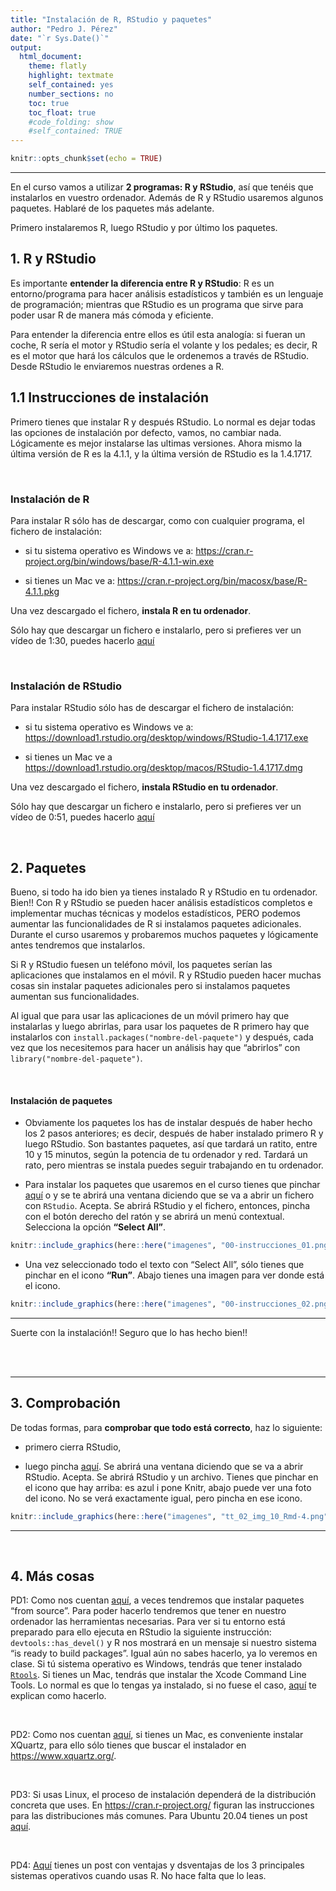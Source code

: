 ```yaml
---
title: "Instalación de R, RStudio y paquetes"
author: "Pedro J. Pérez"
date: "`r Sys.Date()`"  
output:
  html_document:
    theme: flatly
    highlight: textmate 
    self_contained: yes
    number_sections: no
    toc: true
    toc_float: true
    #code_folding: show
    #self_contained: TRUE
---
```



```r
knitr::opts_chunk$set(echo = TRUE)
```

--------------------------------------------


En el curso vamos a utilizar **2 programas: R y RStudio**, así que tenéis que instalarlos en vuestro ordenador. Además de R y RStudio usaremos algunos paquetes. Hablaré de los paquetes más adelante.

Primero instalaremos R, luego RStudio y por último los paquetes.


## 1. R y RStudio

Es importante **entender la diferencia entre R y RStudio**: R es un entorno/programa para hacer análisis estadísticos y también es un lenguaje de programación; mientras que RStudio es un programa que sirve para poder usar R de manera más cómoda y eficiente.

Para entender la diferencia entre ellos es útil esta analogía: si fueran un coche, R sería el motor y RStudio sería el volante y los pedales; es decir, R es el motor que hará los cálculos que le ordenemos a través de RStudio. Desde RStudio le enviaremos nuestras ordenes a R.


## 1.1 Instrucciones de instalación

Primero tienes que instalar R y después RStudio. Lo normal es dejar todas las opciones de instalación por defecto, vamos, no cambiar nada. Lógicamente es mejor instalarse las ultimas versiones. Ahora mismo la última versión de R es la 4.1.1, y la última versión de RStudio es la 1.4.1717.


<br>

### **Instalación de R**

Para instalar R sólo has de descargar, como con cualquier programa, el fichero de instalación: 

  - si tu sistema operativo es Windows ve a:  <https://cran.r-project.org/bin/windows/base/R-4.1.1-win.exe>
   
  - si tienes un Mac ve a:   <https://cran.r-project.org/bin/macosx/base/R-4.1.1.pkg>

Una vez descargado el fichero, **instala R en tu ordenador**.  
  
    
Sólo hay que descargar un fichero e instalarlo, pero si prefieres ver un vídeo de 1:30, puedes hacerlo [aquí](https://jjallaire.shinyapps.io/learnr-tutorial-00-setup/#section-install-r)

<br>

### **Instalación de RStudio**

Para instalar RStudio sólo has de descargar el fichero de instalación:

  - si tu sistema operativo es Windows ve a: <https://download1.rstudio.org/desktop/windows/RStudio-1.4.1717.exe>
   
  - si tienes un Mac ve a   <https://download1.rstudio.org/desktop/macos/RStudio-1.4.1717.dmg>

Una vez descargado el fichero, **instala RStudio en tu ordenador**.  
  

  Sólo hay que descargar un fichero e instalarlo, pero si prefieres ver un vídeo de 0:51, puedes hacerlo [aquí](https://jjallaire.shinyapps.io/learnr-tutorial-00-setup/#section-install-rstudio)


<br>

## 2. Paquetes

Bueno, si todo ha ido bien ya tienes instalado R y RStudio en tu ordenador. Bien!!
Con R y RStudio se pueden hacer análisis estadísticos completos e implementar muchas técnicas y modelos estadísticos, PERO podemos aumentar las funcionalidades de R si instalamos paquetes adicionales. Durante el curso usaremos y probaremos muchos paquetes y lógicamente antes tendremos que instalarlos.

Si R y RStudio fuesen un teléfono móvil, los paquetes serían las aplicaciones que instalamos en el móvil. R y RStudio pueden hacer muchas cosas sin instalar paquetes adicionales pero si instalamos paquetes aumentan sus funcionalidades. 

Al igual que para usar las aplicaciones de un móvil primero hay que instalarlas y luego abrirlas, para usar los paquetes de R primero hay que instalarlos con `install.packages("nombre-del-paquete")` y después, cada vez que los necesitemos para hacer un análisis hay que "abrirlos" con `library("nombre-del-paquete")`.

<br>

#### **Instalación de paquetes** 

  - Obviamente los paquetes los has de instalar después de haber hecho los 2 pasos anteriores; es decir, después de haber instalado primero R y luego RStudio. Son bastantes paquetes, así que tardará un ratito, entre 10 y 15 minutos, según la potencia de tu ordenador y red. Tardará un rato, pero mientras se instala puedes seguir trabajando en tu ordenador.

  - Para instalar los paquetes que usaremos en el curso tienes que pinchar [aquí](https://perezp44.github.io/intro-ds-21-22-web/mas-recursos/02_paquetes-a-instalar.R) o  y se te abrirá una ventana diciendo que se va a abrir un fichero con `RStudio`. Acepta. Se abrirá RStudio y el fichero, entonces, pincha con el botón derecho del ratón y se abrirá un  menú contextual. Selecciona la opción **"Select All"**.


```r
knitr::include_graphics(here::here("imagenes", "00-instrucciones_01.png"))
```

  - Una vez seleccionado todo el texto con "Select All", sólo tienes que pinchar en el icono **"Run"**. Abajo tienes una imagen para ver donde está el icono.

```r
knitr::include_graphics(here::here("imagenes", "00-instrucciones_02.png"))
```


-------------------

Suerte con la instalación!! Seguro que lo has hecho bien!!

<br><br>

------------------------

## 3. Comprobación

De todas formas, para **comprobar que todo está correcto**, haz lo siguiente:

- primero cierra RStudio,  

- luego pincha [aquí](https://perezp44.github.io/intro-ds-21-22-web/mas-recursos/03_comprobar-instalacion.Rmd){target="_blank"}. Se abrirá una ventana diciendo que se va a abrir RStudio. Acepta. Se abrirá RStudio y un archivo. Tienes que pinchar en el icono que hay arriba: es azul i pone Knitr, abajo puede ver una foto del icono. No se verá exactamente igual, pero pincha en ese icono.


```r
knitr::include_graphics(here::here("imagenes", "tt_02_img_10_Rmd-4.png") ) 
```

-------------------

<br>

## 4. Más cosas



PD1: Como nos cuentan [aquí](https://rstats.wtf/set-up-an-r-dev-environment.html), a veces tendremos que instalar paquetes "from source". Para poder hacerlo tendremos que tener en nuestro ordenador las herramientas necesarias. Para ver si tu entorno está preparado para ello ejecuta en RStudio la siguiente instrucción: `devtools::has_devel()` y R nos mostrará en un mensaje si nuestro sistema "is ready to build packages". Igual aún no sabes hacerlo, ya lo veremos en clase.
Si tú sistema operativo es Windows, tendrás que tener instalado [`Rtools`](https://cran.r-project.org/bin/windows/Rtools/). Si tienes un Mac, tendrás que instalar the Xcode Command Line Tools. Lo normal es que lo tengas ya instalado, si no fuese el caso, [aquí](https://whattheyforgot.org/set-up-an-r-dev-environment.html#fnref1) te explican como hacerlo.

<br>

PD2: Como nos cuentan [aquí](https://psyteachr.github.io/msc-data-skills/installingr.html), si tienes un Mac, es conveniente instalar XQuartz, para ello sólo tienes que buscar el instalador en <https://www.xquartz.org/>.

<br>

PD3: Si usas Linux, el proceso de instalación dependerá de la distribución concreta que uses. En <https://cran.r-project.org/> figuran las instrucciones para las distribuciones más comunes. Para Ubuntu 20.04 tienes un post [aquí](https://laranikalranalytics.blogspot.com/2021/03/installing-our-r-development.html).

<br>

PD4: [Aquí](https://www.jimhester.com/post/2020-08-20-best-os-for-r/) tienes un post con ventajas y dsventajas de los 3 principales sistemas operativos cuando usas R. No hace falta que lo leas.

<br><br><br>

<div class="tocify-extend-page" data-unique="tocify-extend-page" style="height: 0;"></div>
